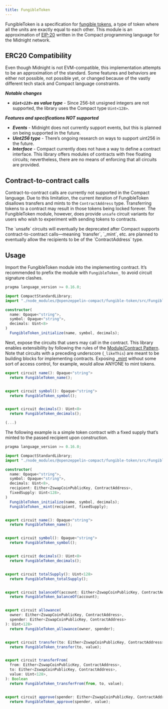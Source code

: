 ```yaml
---
title: FungibleToken
---
```


FungibleToken is a specification for [fungible tokens](https://docs.openzeppelin.com/contracts/5.x/tokens#different-kinds-of-tokens),
a type of token where all the units are exactly equal to each other.
This module is an approximation of [EIP-20](https://eips.ethereum.org/EIPS/eip-20) written in the Compact programming language for the Midnight network.

## ERC20 Compatibility

Even though Midnight is not EVM-compatible, this implementation attempts to be an approximation of the standard.
Some features and behaviors are either not possible, not possible yet,
or changed because of the vastly different tech stack and Compact language constraints.

***Notable changes***

* ***`Uint<128>` as value type*** - Since 256-bit unsigned integers are not supported, the library uses the Compact type `Uint<128>`.

***Features and specifications NOT supported***

* ***Events*** - Midnight does not currently support events, but this is planned on being supported in the future.
* ***Uint256 type*** - There’s ongoing research on ways to support uint256 in the future.
* ***Interface*** - Compact currently does not have a way to define a contract interface.
This library offers modules of contracts with free floating circuits;
nevertheless, there are no means of enforcing that all circuits are provided.

## Contract-to-contract calls

Contract-to-contract calls are currently not supported in the Compact language.
Due to this limitation, the current iteration of FungibleToken disallows transfers and mints to the `ContractAddress` type.
Transferring tokens to a contract may result in those tokens being locked forever.
The FungibleToken module, however, does provide `unsafe` circuit variants for users who wish to experiment with sending tokens to contracts.

<Callout type='warn'>
The `unsafe` circuits will eventually be deprecated after Compact supports contract-to-contract calls—meaning `transfer`, `_mint`, etc. are planned to eventually allow the recipients to be of the `ContractAddress` type.
</Callout>

## Usage

Import the FungibleToken module into the implementing contract.
It’s recommended to prefix the module with `FungibleToken_` to avoid circuit signature clashes.

```typescript
pragma language_version >= 0.16.0;

import CompactStandardLibrary;
import "./node_modules/@openzeppelin-compact/fungible-token/src/FungibleToken" prefix FungibleToken_;

constructor(
  name: Opaque<"string">,
  symbol: Opaque<"string">,
  decimals: Uint<8>
)
  FungibleToken_initialize(name, symbol, decimals);

```

Next, expose the circuits that users may call in the contract.
This library enables extensibility by following the rules of the [Module/Contract Pattern](/contracts-compact/extensibility#the_module_contract_pattern).
Note that circuits with a preceding underscore (`_likeThis`) are meant to be building blocks for implementing contracts.
Exposing [_mint](/contracts-compact/api/fungibleToken#FungibleTokenModule-_mint) without some sort of access control, for example, would allow ANYONE to mint tokens.

```typescript
export circuit name(): Opaque<"string">
  return FungibleToken_name();


export circuit symbol(): Opaque<"string">
  return FungibleToken_symbol();


export circuit decimals(): Uint<8>
  return FungibleToken_decimals();

(...)
```

The following example is a simple token contract with a fixed supply that’s minted to the passed recipient upon construction.

```typescript
pragma language_version >= 0.16.0;

import CompactStandardLibrary;
import "./node_modules/@openzeppelin-compact/fungible-token/src/FungibleToken" prefix FungibleToken_;

constructor(
  name: Opaque<"string">,
  symbol: Opaque<"string">,
  decimals: Uint<8>,
  recipient: Either<ZswapCoinPublicKey, ContractAddress>,
  fixedSupply: Uint<128>,
)
  FungibleToken_initialize(name, symbol, decimals);
  FungibleToken__mint(recipient, fixedSupply);


export circuit name(): Opaque<"string">
  return FungibleToken_name();


export circuit symbol(): Opaque<"string">
  return FungibleToken_symbol();


export circuit decimals(): Uint<8>
  return FungibleToken_decimals();


export circuit totalSupply(): Uint<128>
  return FungibleToken_totalSupply();


export circuit balanceOf(account: Either<ZswapCoinPublicKey, ContractAddress>): Uint<128>
  return FungibleToken_balanceOf(account);


export circuit allowance(
  owner: Either<ZswapCoinPublicKey, ContractAddress>,
  spender: Either<ZswapCoinPublicKey, ContractAddress>
): Uint<128>
  return FungibleToken_allowance(owner, spender);


export circuit transfer(to: Either<ZswapCoinPublicKey, ContractAddress>, value: Uint<128>): Boolean
  return FungibleToken_transfer(to, value);


export circuit transferFrom(
  from: Either<ZswapCoinPublicKey, ContractAddress>,
  to: Either<ZswapCoinPublicKey, ContractAddress>,
  value: Uint<128>,
): Boolean
  return FungibleToken_transferFrom(from, to, value);


export circuit approve(spender: Either<ZswapCoinPublicKey, ContractAddress>, value: Uint<128>): Boolean
  return FungibleToken_approve(spender, value);

```
